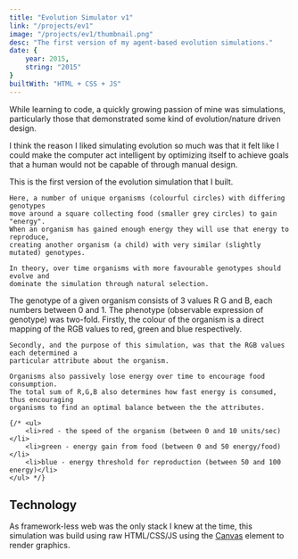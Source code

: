 ```yaml
---
title: "Evolution Simulator v1"
link: "/projects/ev1"
image: "/projects/ev1/thumbnail.png"
desc: "The first version of my agent-based evolution simulations."
date: {
    year: 2015,
    string: "2015"
}
builtWith: "HTML + CSS + JS"
---
```


<p>
    While learning to code, a quickly growing passion of mine was simulations,
    particularly those
    that demonstrated some kind of evolution/nature driven design.
</p>

<p>
    I think the reason I liked simulating evolution so much was that it felt like I
    could make the computer act intelligent by optimizing itself
    to achieve goals that a human would not be capable of through manual design.
</p>

<p>
    This is the first version of the evolution simulation that I built.

    Here, a number of unique organisms (colourful circles) with differing genotypes
    move around a square collecting food (smaller grey circles) to gain "energy".
    When an organism has gained enough energy they will use that energy to reproduce,
    creating another organism (a child) with very similar (slightly mutated) genotypes.

    In theory, over time organisms with more favourable genotypes should evolve and
    dominate the simulation through natural selection.
</p>

<p>
    The genotype of a given organism consists of 3 values R G and B, each numbers between 0 and 1.
    The phenotype (observable expression of genotype) was two-fold. Firstly, the colour of
    the organism is a direct mapping of the RGB values to red, green and blue respectively.

    Secondly, and the purpose of this simulation, was that the RGB values each determined a
    particular attribute about the organism.

    Organisms also passively lose energy over time to encourage food consumption.
    The total sum of R,G,B also determines how fast energy is consumed, thus encouraging
    organisms to find an optimal balance between the the attributes.

    {/* <ul>
        <li>red - the speed of the organism (between 0 and 10 units/sec)</li>
        <li>green - energy gain from food (between 0 and 50 energy/food)</li>
        <li>blue - energy threshold for reproduction (between 50 and 100 energy)</li>
    </ul> */}
</p>


<ProjectIFrame
    src="/projects/ev1/evolution.html"
    className="w-[40rem] h-[43rem]"
/>


<h2>
    Technology
</h2>

<p>
    As framework-less web was the only stack I knew at the time, this simulation
    was build using raw HTML/CSS/JS using
    the <a href="https://developer.mozilla.org/en-US/docs/Web/API/Canvas_API">Canvas</a> element
    to render graphics.
</p>
